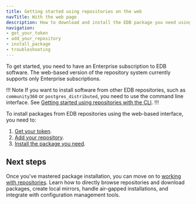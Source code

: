 ```yaml
---
title: Getting started using repositories on the web
navTitle: With the web page
description: How to download and install the EDB package you need using the Repos page on the web
navigation:
- get_your_token
- add_your_repository
- install_package
- troubleshooting
---
```


To get started, you need to have an Enterprise subscription to EDB software. The web-based version of the repository system currently supports only Enterprise subscriptions.

!!! Note
If you want to install software from other EDB repositories, such as `community360` or `postgres_distributed`, you need to use the command line interface. See [Getting started using repositories with the CLI](../with_cli).
!!!

To install packages from EDB repositories using the web-based interface, you need to: 

1. [Get your token](get_your_token).
1. [Add your repository](add_your_repository).
1. [Install the package you need](install_package).

## Next steps

Once you've mastered package installation, you can move on to [working with repositories](../../working_with_repos). Learn how to directly browse repositories and download packages, create local mirrors, handle air-gapped installations, and integrate with configuration management tools. 
